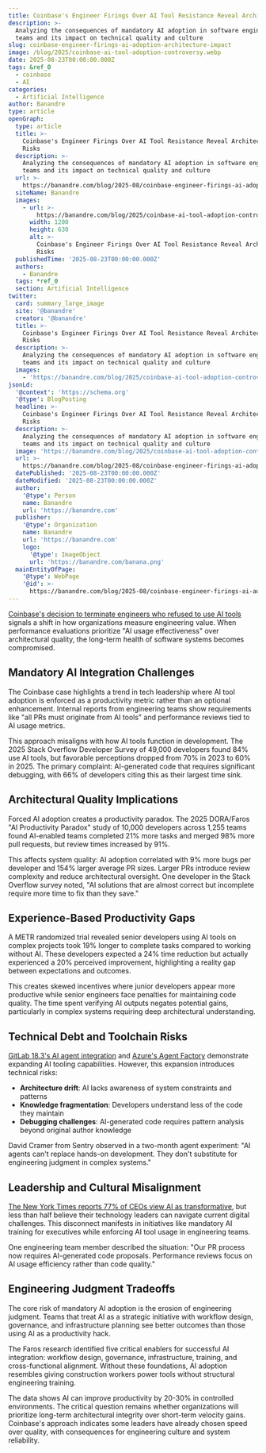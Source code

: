 ```yaml
---
title: Coinbase's Engineer Firings Over AI Tool Resistance Reveal Architectural Risks
description: >-
  Analyzing the consequences of mandatory AI adoption in software engineering
  teams and its impact on technical quality and culture
slug: coinbase-engineer-firings-ai-adoption-architecture-impact
image: /blog/2025/coinbase-ai-tool-adoption-controversy.webp
date: 2025-08-23T00:00:00.000Z
tags: &ref_0
  - coinbase
  - AI
categories:
  - Artificial Intelligence
author: Banandre
type: article
openGraph:
  type: article
  title: >-
    Coinbase's Engineer Firings Over AI Tool Resistance Reveal Architectural
    Risks
  description: >-
    Analyzing the consequences of mandatory AI adoption in software engineering
    teams and its impact on technical quality and culture
  url: >-
    https://banandre.com/blog/2025-08/coinbase-engineer-firings-ai-adoption-architecture-impact
  siteName: Banandre
  images:
    - url: >-
        https://banandre.com/blog/2025/coinbase-ai-tool-adoption-controversy.webp
      width: 1200
      height: 630
      alt: >-
        Coinbase's Engineer Firings Over AI Tool Resistance Reveal Architectural
        Risks
  publishedTime: '2025-08-23T00:00:00.000Z'
  authors:
    - Banandre
  tags: *ref_0
  section: Artificial Intelligence
twitter:
  card: summary_large_image
  site: '@banandre'
  creator: '@banandre'
  title: >-
    Coinbase's Engineer Firings Over AI Tool Resistance Reveal Architectural
    Risks
  description: >-
    Analyzing the consequences of mandatory AI adoption in software engineering
    teams and its impact on technical quality and culture
  images:
    - 'https://banandre.com/blog/2025/coinbase-ai-tool-adoption-controversy.webp'
jsonLd:
  '@context': 'https://schema.org'
  '@type': BlogPosting
  headline: >-
    Coinbase's Engineer Firings Over AI Tool Resistance Reveal Architectural
    Risks
  description: >-
    Analyzing the consequences of mandatory AI adoption in software engineering
    teams and its impact on technical quality and culture
  image: 'https://banandre.com/blog/2025/coinbase-ai-tool-adoption-controversy.webp'
  url: >-
    https://banandre.com/blog/2025-08/coinbase-engineer-firings-ai-adoption-architecture-impact
  datePublished: '2025-08-23T00:00:00.000Z'
  dateModified: '2025-08-23T00:00:00.000Z'
  author:
    '@type': Person
    name: Banandre
    url: 'https://banandre.com'
  publisher:
    '@type': Organization
    name: Banandre
    url: 'https://banandre.com'
    logo:
      '@type': ImageObject
      url: 'https://banandre.com/banana.png'
  mainEntityOfPage:
    '@type': WebPage
    '@id': >-
      https://banandre.com/blog/2025-08/coinbase-engineer-firings-ai-adoption-architecture-impact
---
```


[Coinbase's decision to terminate engineers who refused to use AI tools](https://www.entrepreneur.com/business-news/coinbase-ceo-fired-software-engineers-who-didnt-adopt-ai/496250) signals a shift in how organizations measure engineering value. When performance evaluations prioritize "AI usage effectiveness" over architectural quality, the long-term health of software systems becomes compromised.

## Mandatory AI Integration Challenges

The Coinbase case highlights a trend in tech leadership where AI tool adoption is enforced as a productivity metric rather than an optional enhancement. Internal reports from engineering teams show requirements like "all PRs must originate from AI tools" and performance reviews tied to AI usage metrics.

This approach misaligns with how AI tools function in development. The 2025 Stack Overflow Developer Survey of 49,000 developers found 84% use AI tools, but favorable perceptions dropped from 70% in 2023 to 60% in 2025. The primary complaint: AI-generated code that requires significant debugging, with 66% of developers citing this as their largest time sink.

## Architectural Quality Implications

Forced AI adoption creates a productivity paradox. The 2025 DORA/Faros "AI Productivity Paradox" study of 10,000 developers across 1,255 teams found AI-enabled teams completed 21% more tasks and merged 98% more pull requests, but review times increased by 91%. 

This affects system quality: AI adoption correlated with 9% more bugs per developer and 154% larger average PR sizes. Larger PRs introduce review complexity and reduce architectural oversight. One developer in the Stack Overflow survey noted, "AI solutions that are almost correct but incomplete require more time to fix than they save."

## Experience-Based Productivity Gaps

A METR randomized trial revealed senior developers using AI tools on complex projects took 19% longer to complete tasks compared to working without AI. These developers expected a 24% time reduction but actually experienced a 20% perceived improvement, highlighting a reality gap between expectations and outcomes.

This creates skewed incentives where junior developers appear more productive while senior engineers face penalties for maintaining code quality. The time spent verifying AI outputs negates potential gains, particularly in complex systems requiring deep architectural understanding.

## Technical Debt and Toolchain Risks

[GitLab 18.3's AI agent integration](https://about.gitlab.com/releases/2025/08/21/gitlab-18-3-released/) and [Azure's Agent Factory](https://azure.microsoft.com/en-us/blog/agent-factory-building-your-first-ai-agent-with-the-tools-to-deliver-real-world-outcomes/) demonstrate expanding AI tooling capabilities. However, this expansion introduces technical risks:
- **Architecture drift**: AI lacks awareness of system constraints and patterns
- **Knowledge fragmentation**: Developers understand less of the code they maintain
- **Debugging challenges**: AI-generated code requires pattern analysis beyond original author knowledge

David Cramer from Sentry observed in a two-month agent experiment: "AI agents can't replace hands-on development. They don't substitute for engineering judgment in complex systems."

## Leadership and Cultural Misalignment

[The New York Times reports 77% of CEOs view AI as transformative](https://www.nytimes.com/2025/08/16/business/ceos-adopt-ai.html), but less than half believe their technology leaders can navigate current digital challenges. This disconnect manifests in initiatives like mandatory AI training for executives while enforcing AI tool usage in engineering teams.

One engineering team member described the situation: "Our PR process now requires AI-generated code proposals. Performance reviews focus on AI usage efficiency rather than code quality."

## Engineering Judgment Tradeoffs

The core risk of mandatory AI adoption is the erosion of engineering judgment. Teams that treat AI as a strategic initiative with workflow design, governance, and infrastructure planning see better outcomes than those using AI as a productivity hack.

The Faros research identified five critical enablers for successful AI integration: workflow design, governance, infrastructure, training, and cross-functional alignment. Without these foundations, AI adoption resembles giving construction workers power tools without structural engineering training.

The data shows AI can improve productivity by 20-30% in controlled environments. The critical question remains whether organizations will prioritize long-term architectural integrity over short-term velocity gains. Coinbase's approach indicates some leaders have already chosen speed over quality, with consequences for engineering culture and system reliability.
